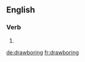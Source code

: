 ==English==

===Verb===
{{head|en}}

# {{present participle of|drawbore|lang=en}}

[[de:drawboring]]
[[fr:drawboring]]